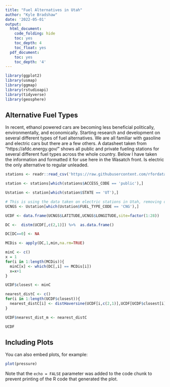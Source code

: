 ```yaml
---
title: "Fuel Alternatives in Utah"
author: "Kyle Bradshaw"
date: '2022-05-01'
output:
  html_document:
    code_folding: hide
    toc: yes
    toc_depth: 4
    toc_float: yes
  pdf_document:
    toc: yes
    toc_depth: '4'
---
```


```r
library(ggplot2)
library(usmap)
library(ggmap)
library(rstudioapi)
library(tidyverse)
library(geosphere)
```

## Alternative Fuel Types

In recent, ethanol powered cars are becoming less beneficial politically, environmentally, and economically. Starting research and development on several different types of fuel alternatives. We are all familiar with gasoline and electric cars but there are a few others. A datasheet taken from "https://afdc.energy.gov/" shows all public and private fueling stations for several different fuel types across the whole country. Below I have taken the information and formatted it for use here in the Wasatch front. Is electric the only alternative to regular unleaded.

```r
stations <- readr::read_csv('https://raw.githubusercontent.com/rfordatascience/tidytuesday/master/data/2022/2022-03-01/stations.csv')

station <- stations[which(stations$ACCESS_CODE == 'public'),]

Ustation <- station[which(station$STATE == 'UT'),]
```

```r
# This is using the data taken on electric stations in Utah, removing duplicates
UCNGS <- Ustation[which(Ustation$FUEL_TYPE_CODE == 'CNG'),]

UCDF <- data.frame(UCNGS$LATITUDE,UCNGS$LONGITUDE,site=factor(1:28))

DC <-  distm(UCDF[,c(2,1)]) %>%  as.data.frame()

DC[DC==0] <- NA

MCDis <- apply(DC,1,min,na.rm=TRUE)

minC <- c()
x = 1
for(i in 1:length(MCDis)){
  minC[x] <- which(DC[,i] == MCDis[i])  
  x=x+1
}

UCDF$closest <- minC

nearest_distC <- c()
for(i in 1:length(UCDF$closest)){
  nearest_distC[i] <- distHaversine(UCDF[i,c(2,1)],UCDF[UCDF$closest[i],c(2,1)])  
}

UCDF$nearest_dist_m <- nearest_distC

UCDF
```

## Including Plots

You can also embed plots, for example:

```r
plot(pressure)
```

Note that the `echo = FALSE` parameter was added to the code chunk to prevent printing of the R code that generated the plot.
